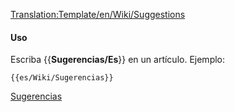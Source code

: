 <noinclude>[[Translation:Template/en/Wiki/Suggestions]]</noinclude>
{{es/Metaplantilla de avisos| tipo   = contenido
| texto  = <strong>Características sugeridas</strong><br/>Si tiene sugerencias para nuevas características, publíquelas en el [http://www.tt-forums.net/viewforum.php?f=32 foro] (en inglés), donde los desarrolladores y otros jugadores pueden expresar sus opiniones sobre su idea. Añada esta sugerencia en [[es/Archive/Community/Características solicitadas|características solicitadas]] solamente si antes ha iniciado un hilo al respecto en el foro, y definitivamente no cree una página independiente a menos que sea en su página personal.
}}<includeonly>{{{1|[[Category:es/Miscelánea de sugerencias]]}}}</includeonly><noinclude>

====Uso====
Escriba <nowiki>{{</nowiki>'''Sugerencias/Es'''<nowiki>}}</nowiki> en un artículo. Ejemplo:
<pre>{{es/Wiki/Sugerencias}}</pre>

[[Category:es/Manual/Base Set/Cajas de mensajes|Sugerencias]]</noinclude>